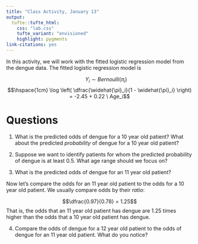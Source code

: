 ```yaml
---
title: "Class Activity, January 13"
output: 
  tufte::tufte_html:
    css: "lab.css"
    tufte_variant: "envisioned"
    highlight: pygments
link-citations: yes
---
```


In this activity, we will work with the fitted logistic regression model from the dengue data. The fitted logistic regression model is 

$$\hspace{1cm} Y_i \sim Bernoulli(\pi_i)$$
$$\hspace{1cm} \log \left( \dfrac{\widehat{\pi}_i}{1 - \widehat{\pi}_i} \right) = -2.45 + 0.22 \ Age_i$$

# Questions

1. What is the predicted odds of dengue for a 10 year old patient? What about the predicted *probability* of dengue for a 10 year old patient?

2. Suppose we want to identify patients for whom the predicted probability of dengue is at least 0.5. What age range should we focus on?

3. What is the predicted odds of dengue for an 11 year old patient? 

Now let's compare the odds for an 11 year old patient to the odds for a 10 year old patient. We usually compare odds by their *ratio*:

$$\dfrac{0.97}{0.78} = 1.25$$
That is, the odds that an 11 year old patient has dengue are 1.25 times higher than the odds that a 10 year old patient has dengue.

4. Compare the odds of dengue for a 12 year old patient to the odds of dengue for an 11 year old patient. What do you notice?
